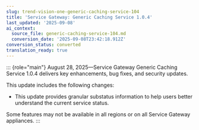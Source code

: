 ```yaml
---
slug: trend-vision-one-generic-caching-service-104
title: 'Service Gateway: Generic Caching Service 1.0.4'
last_updated: '2025-09-08'
ai_context:
  source_file: generic-caching-service-104.md
  conversion_date: '2025-09-08T23:42:18.912Z'
conversion_status: converted
translation_ready: true
---
```


::: {role="main"}
August 28, 2025—Service Gateway Generic Caching Service 1.0.4 delivers key enhancements, bug fixes, and security updates.

This update includes the following changes:

- This update provides granular substatus information to help users better understand the current service status.

Some features may not be available in all regions or on all Service Gateway appliances.
:::
